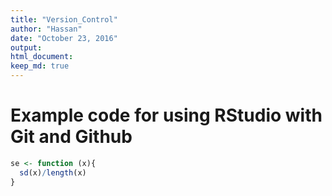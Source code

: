```yaml
---
title: "Version_Control"
author: "Hassan"
date: "October 23, 2016"
output: 
html_document:
keep_md: true
---
```


# Example code for using RStudio with Git and Github

```r
se <- function (x){
  sd(x)/length(x)
}
```

